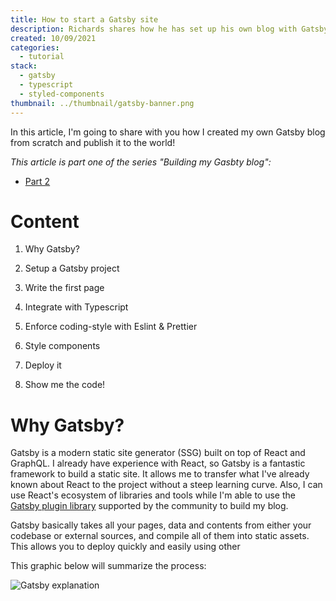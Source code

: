 ```yaml
---
title: How to start a Gatsby site
description: Richards shares how he has set up his own blog with Gatsby
created: 10/09/2021
categories:
  - tutorial
stack:
  - gatsby
  - typescript
  - styled-components
thumbnail: ../thumbnail/gatsby-banner.png
---
```


In this article, I'm going to share with you how I created my own Gatsby blog from scratch and publish it to the world!

_This article is part one of the series "Building my Gasbty blog":_

- [Part 2](/post/how-to-structure-a-gatsby-site/)

# Content

1. Why Gatsby?

2. Setup a Gatsby project

3. Write the first page

4. Integrate with Typescript

5. Enforce coding-style with Eslint & Prettier

6. Style components

7. Deploy it

8. Show me the code!

# Why Gatsby?

Gatsby is a modern static site generator (SSG) built on top of React and GraphQL. I already have experience with React, so Gatsby is a fantastic framework to build a static site. It allows me to transfer what I've already known about React to the project without a steep learning curve. Also, I can use React's ecosystem of libraries and tools while I'm able to use the [Gatsby plugin library](https://www.gatsbyjs.com/plugins/) supported by the community to build my blog.

Gatsby basically takes all your pages, data and contents from either your codebase or external sources, and compile all of them into static assets. This allows you to deploy quickly and easily using other

This graphic below will summarize the process:

![Gatsby explanation](../images/gatsby-explain.png)
